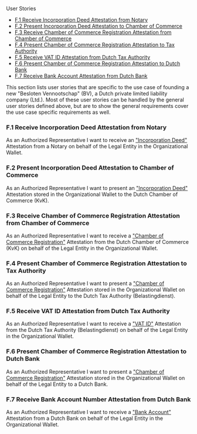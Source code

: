 
<Kicker variant="accent">User Stories</Kicker>
<Title size="large" variant="primary">
  Founding a Company
</Title>

- [F.1 Receive Incorporation Deed Attestation from Notary](#f1-receive-incorporation-deed-attestation-from-notary)
- [F.2 Present Incorporation Deed Attestation to Chamber of Commerce](#f2-present-incorporation-deed-attestation-to-chamber-of-commerce)
- [F.3 Receive Chamber of Commerce Registration Attestation from Chamber of Commerce](#f3-receive-chamber-of-commerce-registration-attestation-from-chamber-of-commerce)
- [F.4 Present Chamber of Commerce Registration Attestation to Tax Authority](#f4-present-chamber-of-commerce-registration-attestation-to-tax-authority)
- [F.5 Receive VAT ID Attestation from Dutch Tax Authority](#f5-receive-vat-id-attestation-from-dutch-tax-authority)
- [F.6 Present Chamber of Commerce Registration Attestation to Dutch Bank](#f6-present-chamber-of-commerce-registration-attestation-to-dutch-bank)
- [F.7 Receive Bank Account Attestation from Dutch Bank](#f7-receive-bank-account-number-attestation-from-dutch-bank)

This section lists user stories that are specific to the use case of founding a new "Besloten Vennootschap" (BV), a Dutch private limited liability company (Ltd.). Most of these user stories can be handled by the general user stories defined above, but are to show the general requirements cover the use case specific requirements as well.

### F.1 Receive Incorporation Deed Attestation from Notary

As an Authorized Representative I want to receive an ["Incorporation Deed"](/functional/use-cases/founding-a-company#incorporation-deed) Attestation from a Notary on behalf of the Legal Entity in the Organizational Wallet.

### F.2 Present Incorporation Deed Attestation to Chamber of Commerce

As an Authorized Representative I want to present an ["Incorporation Deed"](/functional/use-cases/founding-a-company#incorporation-deed) Attestation stored in the Organizational Wallet to the Dutch Chamber of Commerce (KvK).

### F.3 Receive Chamber of Commerce Registration Attestation from Chamber of Commerce

As an Authorized Representative I want to receive a ["Chamber of Commerce Registration"](/functional/use-cases/founding-a-company#chamber-of-commerce-registration) Attestation from the Dutch Chamber of Commerce (KvK) on behalf of the Legal Entity in the Organizational Wallet.

### F.4 Present Chamber of Commerce Registration Attestation to Tax Authority

As an Authorized Representative I want to present a ["Chamber of Commerce Registration"](/functional/use-cases/founding-a-company#chamber-of-commerce-registration) Attestation stored in the Organizational Wallet on behalf of the Legal Entity to the Dutch Tax Authority (Belastingdienst).

### F.5 Receive VAT ID Attestation from Dutch Tax Authority

As an Authorized Representative I want to receive a ["VAT ID"](/functional/use-cases/founding-a-company#vat-id) Attestation from the Dutch Tax Authority (Belastingdienst) on behalf of the Legal Entity in the Organizational Wallet.

### F.6 Present Chamber of Commerce Registration Attestation to Dutch Bank

As an Authorized Representative I want to present a ["Chamber of Commerce Registration"](/functional/use-cases/founding-a-company#chamber-of-commerce-registration) Attestation stored in the Organizational Wallet on behalf of the Legal Entity to a Dutch Bank.

### F.7 Receive Bank Account Number Attestation from Dutch Bank

As an Authorized Representative I want to receive a ["Bank Account"](/functional/use-cases/founding-a-company#bank-account) Attestation from a Dutch Bank on behalf of the Legal Entity in the Organizational Wallet.
